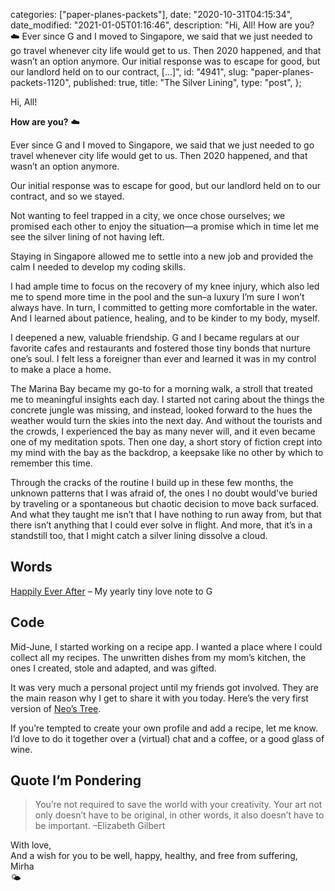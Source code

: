 
  categories: ["paper-planes-packets"],
  date: "2020-10-31T04:15:34",
  date_modified: "2021-01-05T01:16:46",
  description:
    "Hi, All! How are you? ☁️ Ever since G and I moved to Singapore, we said that we just needed to go travel whenever city life would get to us. Then 2020 happened, and that wasn’t an option anymore. Our initial response was to escape for good, but our landlord held on to our contract, […]",
  id: "4941",
  slug: "paper-planes-packets-1120",
  published: true,
  title: "The Silver Lining",
  type: "post",
};


Hi, All!

**How are you?** ☁️

Ever since G and I moved to Singapore, we said that we just needed to go travel whenever city life would get to us. Then 2020 happened, and that wasn’t an option anymore.

Our initial response was to escape for good, but our landlord held on to our contract, and so we stayed.

Not wanting to feel trapped in a city, we once chose ourselves; we promised each other to enjoy the situation—a promise which in time let me see the silver lining of not having left.

Staying in Singapore allowed me to settle into a new job and provided the calm I needed to develop my coding skills.

I had ample time to focus on the recovery of my knee injury, which also led me to spend more time in the pool and the sun–a luxury I’m sure I won’t always have. In turn, I committed to getting more comfortable in the water. And I learned about patience, healing, and to be kinder to my body, myself.

I deepened a new, valuable friendship. G and I became regulars at our favorite cafes and restaurants and fostered those tiny bonds that nurture one’s soul. I felt less a foreigner than ever and learned it was in my control to make a place a home.

The Marina Bay became my go-to for a morning walk, a stroll that treated me to meaningful insights each day. I started not caring about the things the concrete jungle was missing, and instead, looked forward to the hues the weather would turn the skies into the next day. And without the tourists and the crowds, I experienced the bay as many never will, and it even became one of my meditation spots. Then one day, a short story of fiction crept into my mind with the bay as the backdrop, a keepsake like no other by which to remember this time.

Through the cracks of the routine I build up in these few months, the unknown patterns that I was afraid of, the ones I no doubt would’ve buried by traveling or a spontaneous but chaotic decision to move back surfaced. And what they taught me isn’t that I have nothing to run away from, but that there isn’t anything that I could ever solve in flight. And more, that it’s in a standstill too, that I might catch a silver lining dissolve a cloud.

## Words

[Happily Ever After](/posts/happily-ever-after/) – My yearly tiny love note to G

## Code

Mid-June, I started working on a recipe app. I wanted a place where I could collect all my recipes. The unwritten dishes from my mom’s kitchen, the ones I created, stole and adapted, and was gifted.

It was very much a personal project until my friends got involved. They are the main reason why I get to share it with you today. Here’s the very first version of [Neo’s Tree](https://www.neostree.com).

If you’re tempted to create your own profile and add a recipe, let me know. I’d love to do it together over a (virtual) chat and a coffee, or a good glass of wine.

## Quote I’m Pondering

> You’re not required to save the world with your creativity. Your art not only doesn’t have to be original, in other words, it also doesn’t have to be important. –Elizabeth Gilbert

With love,\
And a wish for you to be well, happy, healthy, and free from suffering,\
Mirha\
🌤
